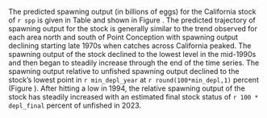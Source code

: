 The predicted spawning output (in billions of eggs) for the California stock of `r spp` is given in Table \ref{tab:ca-status} and shown in Figure \ref{fig:sb-all}. The predicted trajectory of spawning output for the stock is generally similar to the trend observed for each area north and south of Point Conception with spawning output declining starting late 1970s when catches across California peaked. The spawning output of the stock declined to the lowest level in the mid-1990s and then began to steadily increase through the end of the time series. The spawning output relative to unfished spawning output declined to the stock's lowest point in `r min_depl_year` at `r round(100*min_depl,1)` percent (Figure \ref{fig:depl-all}). After hitting a low in 1994, the relative spawning output of the stock has steadily increased with an estimated final stock status of `r 100 * depl_final` percent of unfished in 2023.